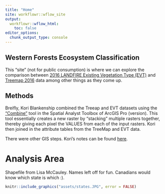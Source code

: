```yaml
---
title: "Home"
site: workflowr::wflow_site
output:
  workflowr::wflow_html:
    toc: false
editor_options:
  chunk_output_type: console
---
```



## Western Forests Ecosystem Classification
This "site" (not for public consumption) is where we can explore the comparison between [2016 LANDFIRE Existing Vegetation Type (EVT)](https://landfire.gov/evt.php) and [Treemap 2016](https://data.nal.usda.gov/dataset/treemap-2016-tree-level-model-forests-conterminous-united-states-circa-2016) data among other things as they come up.

## Methods
Breifly, Kori Blankenship combined the Treeap and EVT datasets using the ["Combine"](https://pro.arcgis.com/en/pro-app/latest/tool-reference/spatial-analyst/combine.htm) tool in the Spatial Analyst Toolbox of ArcGIS Pro (version).  This tool essentially creates a new raster by "stacking" multiple rasters together, thereby giving each pixel the VALUES from each of the input rasters.  Kori then joined in the attribute tables from the TreeMap and EVT data.

There were other GIS steps.  Kori's notes can be found [here](ProcessingNotes 4 Forest Type and ForestType-EVT Grids.docx).

# Analysis Area
Shapefile from Lisa McCauley.  Names left off for fun.  Canadians would know which state is which :).  

```r
knitr::include_graphics("assets/states.JPG", error = FALSE)
```

